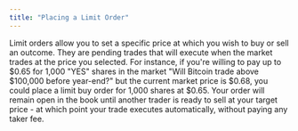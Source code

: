 ```yaml
---
title: "Placing a Limit Order"
---
```


Limit orders allow you to set a specific price at which you wish to buy or sell an outcome. They are pending trades that will execute when the market trades at the price you selected. For instance, if you're willing to pay up to \$0.65 for 1,000 "YES" shares in the market "Will Bitcoin trade above \$100,000 before year-end?" but the current market price is \$0.68, you could place a limit buy order for 1,000 shares at \$0.65. Your order will remain open in the book until another trader is ready to sell at your target price - at which point your trade executes automatically, without paying any taker fee.

<Steps>
  <Step title="Choose a market to trade on" titleSize="h3">
    
  </Step>
  <Step title="Select YES or NO based on which outcome you believe will occur, then switch the mode from Market to Limit" titleSize="h3">
    
  </Step>
  <Step title="Enter your limit price - the specific price you want to buy at (e.g. $0.65)" titleSize="h3">
    
  </Step>
  <Step title="Enter the number of shares you wish to buy" titleSize="h3">
    
  </Step>
  <Step title="Click Buy to place your order" titleSize="h3">
    
  </Step>
</Steps>